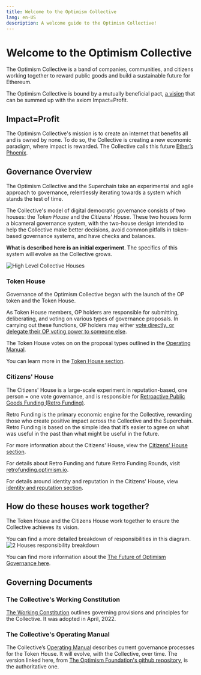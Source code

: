 ```yaml
---
title: Welcome to the Optimism Collective
lang: en-US
description: A welcome guide to the Optimism Collective!
---
```


# Welcome to the Optimism Collective

The Optimism Collective is a band of companies, communities, and citizens working together to reward public goods and build a sustainable future for Ethereum.

The Optimism Collective is bound by a mutually beneficial pact, [a vision](https://www.optimism.io/vision) that can be summed up with the axiom Impact=Profit.

## Impact=Profit

The Optimism Collective's mission is to create an internet that benefits all and is owned by none. To do so, the Collective is creating a new economic paradigm, where impact is rewarded. The Collective calls this future [Ether’s Phoenix](https://optimism.mirror.xyz/x4LGFwa6RJ_opOaCOwr_VGk04Lp3of41H8ynWaFB27E).

## Governance Overview

The Optimism Collective and the Superchain take an experimental and agile approach to governance, relentlessly iterating towards a system which stands the test of time.

The Collective's model of digital democratic governance consists of two houses: the _Token House_ and the _Citizens' House_. These two houses form a bicameral governance system, with the two-house design intended to help the Collective make better decisions, avoid common pitfalls in token-based governance systems, and have checks and balances.

**What is described here is an initial experiment**. The specifics of this system will evolve as the Collective grows.

![High Level Collective Houses](/img/welcome/high-level-gov-houses.svg)

### Token House

Governance of the Optimism Collective began with the launch of the OP token and the Token House.

As Token House members, OP holders are responsible for submitting, deliberating, and voting on various types of governance proposals.
In carrying out these functions, OP holders may either [vote directly, or delegate their OP voting power to someone else](https://community.optimism.io/docs/governance/howto-delegate/).

The Token House votes on on the proposal types outlined in the [Operating Manual](https://github.com/ethereum-optimism/OPerating-manual/blob/main/manual.md#valid-proposal-types).

You can learn more in the [Token House section](/token-house/token-house-overview).

### Citizens' House

The Citizens' House is a large-scale experiment in reputation-based, one person = one vote governance, and is responsible for [Retroactive Public Goods Funding (Retro Funding)](https://medium.com/ethereum-optimism/retroactive-public-goods-funding-33c9b7d00f0c).

Retro Funding is the primary economic engine for the Collective, rewarding those who create positive impact across the Collective and the Superchain. Retro Funding is based on the simple idea that it’s easier to agree on what was useful in the past than what might be useful in the future.

For more information about the Citizens' House, view the [Citizens' House section](/citizens-house/citizen-house-overview).

For details about Retro Funding and future Retro Funding Rounds, visit [retrofunding.optimism.io](https://retrofunding.optimism.io/).

For details around identity and reputation in the Citizens' House, view [identity and reputation section](/identity/identity-and-rep).

## How do these houses work together?

The Token House and the Citizens House work together to ensure the Collective achieves its vision.

You can find a more detailed breakdown of responsibilities in this diagram.
![2 Houses responsibility breakdown](/img/welcome/two-houses-responsibilities.png)

You can find more information about the [The Future of Optimism Governance here](https://optimism.mirror.xyz/PLrAQgE1EGRo7GRrFoztplFChnUZda4DFGW3dkQayxY).

## Governing Documents

### The Collective's Working Constitution

[The Working Constitution](https://gov.optimism.io/t/working-constitution-of-the-optimism-collective/55) outlines governing provisions and principles for the Collective. It was adopted in April, 2022.

### The Collective's Operating Manual

The Collective’s [Operating Manual](https://github.com/ethereum-optimism/OPerating-manual/blob/main/manual.md) describes current governance processes for the Token House. It will evolve, with the Collective, over time. The version linked here, from [The Optimism Foundation's github repository](https://github.com/ethereum-optimism/OPerating-manual), is the authoritative one.

